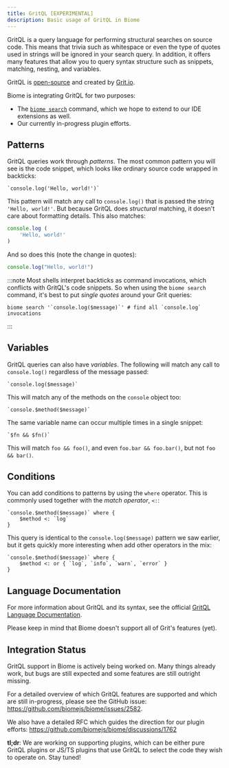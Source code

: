 ```yaml
---
title: GritQL [EXPERIMENTAL]
description: Basic usage of GritQL in Biome
---
```


GritQL is a query language for performing structural searches on source code.
This means that trivia such as whitespace or even the type of quotes used in
strings will be ignored in your search query. In addition, it offers many
features that allow you to query syntax structure such as snippets, matching,
nesting, and variables.

GritQL is [open-source](https://github.com/getgrit/gritql/) and created by [Grit.io](https://grit.io/).

Biome is integrating GritQL for two purposes:

- The [`biome search`](/reference/cli/#biome-search) command, which we hope to
  extend to our IDE extensions as well.
- Our currently in-progress plugin efforts.

## Patterns

GritQL queries work through _patterns_. The most common pattern you will see is
the code snippet, which looks like ordinary source code wrapped in backticks:

```grit
`console.log('Hello, world!')`
```

This pattern will match any call to `console.log()` that is passed the string
`'Hello, world!'`. But because GritQL does _structural_ matching, it doesn't
care about formatting details. This also matches:

```js
console.log (
    'Hello, world!'
)
```

And so does this (note the change in quotes):

```js
console.log("Hello, world!")
```

:::note
Most shells interpret backticks as command invocations, which conflicts with
GritQL's code snippets. So when using the `biome search` command, it's best to
put _single quotes_ around your Grit queries:

```shell
biome search '`console.log($message)`' # find all `console.log` invocations
```
:::

## Variables

GritQL queries can also have _variables_. The following will match any call to
`console.log()` regardless of the message passed:

```grit
`console.log($message)`
```

This will match any of the methods on the `console` object too:

```grit
`console.$method($message)`
```

The same variable name can occur multiple times in a single snippet:

```grit
`$fn && $fn()`
```

This will match `foo && foo()`, and even `foo.bar && foo.bar()`, but not
`foo && bar()`.

## Conditions

You can add conditions to patterns by using the `where` operator. This is
commonly used together with the _match operator_, `<:`:

```grit
`console.$method($message)` where {
    $method <: `log`
}
```

This query is identical to the `console.log($message)` pattern we saw earlier,
but it gets quickly more interesting when add other operators in the mix:

```grit
`console.$method($message)` where {
    $method <: or { `log`, `info`, `warn`, `error` }
}
```

## Language Documentation

For more information about GritQL and its syntax, see the official
[GritQL Language Documentation](https://docs.grit.io/language/overview).

Please keep in mind that Biome doesn't support all of Grit's features (yet).

## Integration Status

GritQL support in Biome is actively being worked on. Many things already work,
but bugs are still expected and some features are still outright missing.

For a detailed overview of which GritQL features are supported and which are
still in-progress, please see the GitHub issue:
https://github.com/biomejs/biome/issues/2582.

We also have a detailed RFC which guides the direction for our plugin efforts:
https://github.com/biomejs/biome/discussions/1762

**tl;dr**: We are working on supporting plugins, which can be either pure GritQL
plugins or JS/TS plugins that use GritQL to select the code they wish to operate
on. Stay tuned!
